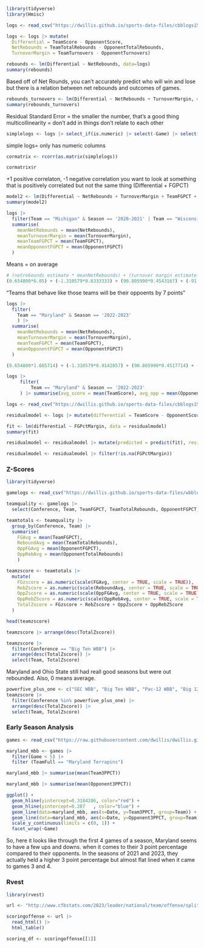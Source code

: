 ```r
library(tidyverse)
library(Hmisc)
```

```r
logs <- read_csv("https://dwillis.github.io/sports-data-files/cbblogs1523.csv")
```

```r
logs <- logs |> mutate(
  Differential = TeamScore - OpponentScore, 
  NetRebounds = TeamTotalRebounds - OpponentTotalRebounds,
  TurnoverMargin = TeamTurnovers - OpponentTurnovers)
```


```r
rebounds <- lm(Differential ~ NetRebounds, data=logs)
summary(rebounds)
```
Based off of Net Rounds, you can't accurately predict who will win and lose but there is a relation between net rebounds and outcomes of games. 


```r
rebounds_turnovers <- lm(Differential ~ NetRebounds + TurnoverMargin, data=logs)
summary(rebounds_turnovers)
```
Residual Standard Error = the smaller the number, that's a good thing
multicollinearity = don't add in things don't relate to each other

```r
simplelogs <- logs |> select_if(is.numeric) |> select(-Game) |> select(Differential, NetRebounds, TurnoverMargin, TeamFGPCT, TeamTotalRebounds, OpponentFGPCT, OpponentTotalRebounds)
```
simple logs= only has numeric columns 

```r
cormatrix <- rcorr(as.matrix(simplelogs))

cormatrix$r
```
+1 positive correlaton, -1 negative correlation 
you want to look at something that is positively correlated but not the same thing (Differential + FGPCT)

```r
model2 <- lm(Differential ~ NetRebounds + TurnoverMargin + TeamFGPCT + OpponentFGPCT, data=logs)
summary(model2)
```


```r
logs |> 
  filter(Team == "Michigan" & Season == '2020-2021' | Team == "Wisconsin" & Season == '2019-2020' | Team == "Michigan State" & Season == '2018-2019' | Team == "Michigan State" & Season == '2017-2018' | Team == 'Illinois' & Season == '2021-2022' | Team == 'Purdue' & Season == '2022-2023') |> 
  summarise(
    meanNetRebounds = mean(NetRebounds),
    meanTurnoverMargin = mean(TurnoverMargin),
    meanTeamFGPCT = mean(TeamFGPCT),
    meanOpponentFGPCT = mean(OpponentFGPCT)
  )
```
Means = on average 


```r
# (netrebounds estimate * meanNetRebounds) + (turnover margin estimate * meanTurnoverMargin) + (TeamFGPCT estimate * meanTeamFGPCT) + (OpponentFGPCT estimate * meanOpponentFGPCT) + Intercept
(0.654800*6.05) + (-1.310579*0.6333333) + (90.805990*0.4543167) + (-91.351310*0.4107167) + 0.287665
```
"Teams that behave like those teams will be their oppoents by 7 points"
```r
logs |> 
  filter(
    Team == "Maryland" & Season == '2022-2023'
    ) |> 
  summarise(
    meanNetRebounds = mean(NetRebounds),
    meanTurnoverMargin = mean(TurnoverMargin),
    meanTeamFGPCT = mean(TeamFGPCT),
    meanOpponentFGPCT = mean(OpponentFGPCT)
  )
```
```r
(0.654800*1.685714) + (-1.310579*0.9142857) + (90.805990*0.4517714) + (-91.351310*0.428) + 0.287665
```

```r
logs |> 
     filter(
         Team == "Maryland" & Season == '2022-2023'
     ) |> summarise(avg_score = mean(TeamScore), avg_opp = mean(OpponentScore))
```
```r
logs <- read_csv("https://dwillis.github.io/sports-data-files/cbblogs1523.csv")
```

```r
residualmodel <- logs |> mutate(differential = TeamScore - OpponentScore, FGPctMargin = TeamFGPCT - OpponentFGPCT)
```


```r
fit <- lm(differential ~ FGPctMargin, data = residualmodel)
summary(fit)
```

```r
residualmodel <- residualmodel |> mutate(predicted = predict(fit), residuals = residuals(fit))

residualmodel <- residualmodel |> filter(!is.na(FGPctMargin))
```


### Z-Scores

```r
library(tidyverse)
```
```r
gamelogs <- read_csv("https://dwillis.github.io/sports-data-files/wbblogs23.csv")
```

```r
teamquality <- gamelogs |> 
  select(Conference, Team, TeamFGPCT, TeamTotalRebounds, OpponentFGPCT, OpponentTotalRebounds)
```

```r
teamtotals <- teamquality |> 
  group_by(Conference, Team) |> 
  summarise(
    FGAvg = mean(TeamFGPCT), 
    ReboundAvg = mean(TeamTotalRebounds), 
    OppFGAvg = mean(OpponentFGPCT),
    OppRebAvg = mean(OpponentTotalRebounds)
    ) 
```

```r
teamzscore <- teamtotals |> 
  mutate(
    FGzscore = as.numeric(scale(FGAvg, center = TRUE, scale = TRUE)),
    RebZscore = as.numeric(scale(ReboundAvg, center = TRUE, scale = TRUE)),
    OppZscore = as.numeric(scale(OppFGAvg, center = TRUE, scale = TRUE)) * -1,
    OppRebZScore = as.numeric(scale(OppRebAvg, center = TRUE, scale = TRUE)) * -1,
    TotalZscore = FGzscore + RebZscore + OppZscore + OppRebZScore
  )  
```

```r
head(teamzscore)
```

```r
teamzscore |> arrange(desc(TotalZscore))
```

```r
teamzscore |> 
  filter(Conference == "Big Ten WBB") |> 
  arrange(desc(TotalZscore)) |>
  select(Team, TotalZscore)
```
Maryland and Ohio State still had reall good seasons but were out rebounded. Also, 0 means average. 

```r
powerfive_plus_one <- c("SEC WBB", "Big Ten WBB", "Pac-12 WBB", "Big 12 WBB", "ACC WBB", "Big East WBB")
teamzscore |> 
  filter(Conference %in% powerfive_plus_one) |> 
  arrange(desc(TotalZscore)) |>
  select(Team, TotalZscore)
```

### Early Season Analysis 

```r
games <- read_csv("https://raw.githubusercontent.com/dwillis/dwillis.github.io/main/docs/sports-data-files/cbblogs1524.csv")
```

```r
maryland_mbb <- games |>
  filter(Game < 5) |>
  filter (TeamFull == "Maryland Terrapins")
```

```r
maryland_mbb |> summarise(mean(Team3PPCT))
```
```r
maryland_mbb |> summarise(mean(Opponent3PPCT))
```

```r
ggplot() + 
  geom_hline(yintercept=0.3184286, color="red") + 
  geom_hline(yintercept=0.287	, color="blue") + 
  geom_line(data=maryland_mbb, aes(x=Date, y=Team3PPCT, group=Team)) + 
  geom_line(data=maryland_mbb, aes(x=Date, y=Opponent3PPCT, group=Team), color="green") + 
  scale_y_continuous(limits = c(0, 1)) +
  facet_wrap(~Game)
```
So, here it looks like through the first 4 games of a season, Maryland seems to have a few ups and downs. when it comes to their 3 point percentage compared to their opponents. In the seasons of 2021 and 2023, they actually held a higher 3 point percentage but almost flat lined when it came to games 3 and 4. 

### Rvest
```r
library(rvest)
```

```r
url <- "http://www.cfbstats.com/2023/leader/national/team/offense/split01/category09/sort01.html"

scoringoffense <- url |>
  read_html() |>
  html_table()

scoring_df <- scoringoffense[[1]]
```

